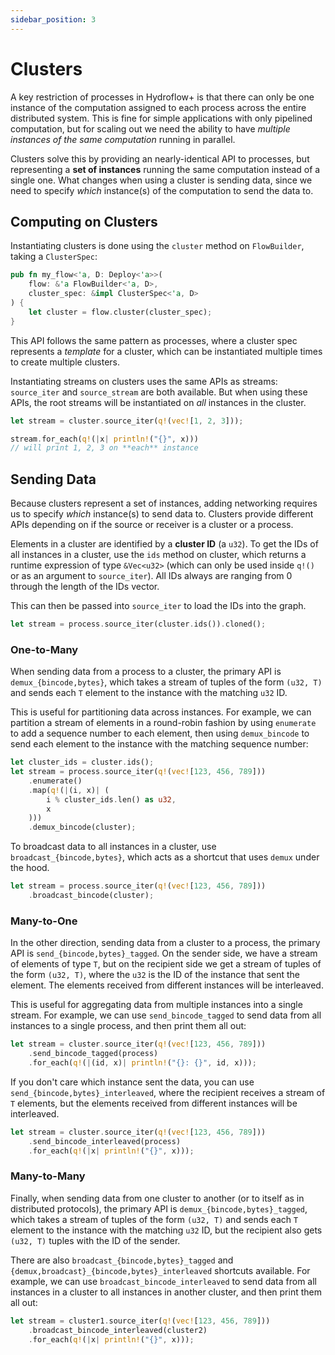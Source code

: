 ```yaml
---
sidebar_position: 3
---
```


# Clusters
A key restriction of processes in Hydroflow+ is that there can only be one instance of the computation assigned to each process across the entire distributed system. This is fine for simple applications with only pipelined computation, but for scaling out we need the ability to have _multiple instances of the same computation_ running in parallel.

Clusters solve this by providing an nearly-identical API to processes, but representing a **set of instances** running the same computation instead of a single one. What changes when using a cluster is sending data, since we need to specify _which_ instance(s) of the computation to send the data to.

## Computing on Clusters
Instantiating clusters is done using the `cluster` method on `FlowBuilder`, taking a `ClusterSpec`:
```rust
pub fn my_flow<'a, D: Deploy<'a>>(
    flow: &'a FlowBuilder<'a, D>,
    cluster_spec: &impl ClusterSpec<'a, D>
) {
    let cluster = flow.cluster(cluster_spec);
}
```

This API follows the same pattern as processes, where a cluster spec represents a _template_ for a cluster, which can be instantiated multiple times to create multiple clusters.

Instantiating streams on clusters uses the same APIs as streams: `source_iter` and `source_stream` are both available. But when using these APIs, the root streams will be instantiated on _all_ instances in the cluster.

```rust
let stream = cluster.source_iter(q!(vec![1, 2, 3]));

stream.for_each(q!(|x| println!("{}", x)))
// will print 1, 2, 3 on **each** instance
```

## Sending Data
Because clusters represent a set of instances, adding networking requires us to specify _which_ instance(s) to send data to. Clusters provide different APIs depending on if the source or receiver is a cluster or a process.

Elements in a cluster are identified by a **cluster ID** (a `u32`). To get the IDs of all instances in a cluster, use the `ids` method on cluster, which returns a runtime expression of type `&Vec<u32>` (which can only be used inside `q!()` or as an argument to `source_iter`). All IDs always are ranging from 0 through the length of the IDs vector.

This can then be passed into `source_iter` to load the IDs into the graph.
```rust
let stream = process.source_iter(cluster.ids()).cloned();
```

### One-to-Many
When sending data from a process to a cluster, the primary API is `demux_{bincode,bytes}`, which takes a stream of tuples of the form `(u32, T)` and sends each `T` element to the instance with the matching `u32` ID.

This is useful for partitioning data across instances. For example, we can partition a stream of elements in a round-robin fashion by using `enumerate` to add a sequence number to each element, then using `demux_bincode` to send each element to the instance with the matching sequence number:
```rust
let cluster_ids = cluster.ids();
let stream = process.source_iter(q!(vec![123, 456, 789]))
    .enumerate()
    .map(q!(|(i, x)| (
        i % cluster_ids.len() as u32,
        x
    )))
    .demux_bincode(cluster);
```

To broadcast data to all instances in a cluster, use `broadcast_{bincode,bytes}`, which acts as a shortcut that uses `demux` under the hood.

```rust
let stream = process.source_iter(q!(vec![123, 456, 789]))
    .broadcast_bincode(cluster);
```

### Many-to-One
In the other direction, sending data from a cluster to a process, the primary API is `send_{bincode,bytes}_tagged`. On the sender side, we have a stream of elements of type `T`, but on the recipient side we get a stream of tuples of the form `(u32, T)`, where the `u32` is the ID of the instance that sent the element. The elements received from different instances will be interleaved.

This is useful for aggregating data from multiple instances into a single stream. For example, we can use `send_bincode_tagged` to send data from all instances to a single process, and then print them all out:
```rust
let stream = cluster.source_iter(q!(vec![123, 456, 789]))
    .send_bincode_tagged(process)
    .for_each(q!(|(id, x)| println!("{}: {}", id, x)));
```

If you don't care which instance sent the data, you can use `send_{bincode,bytes}_interleaved`, where the recipient receives a stream of `T` elements, but the elements received from different instances will be interleaved.
```rust
let stream = cluster.source_iter(q!(vec![123, 456, 789]))
    .send_bincode_interleaved(process)
    .for_each(q!(|x| println!("{}", x)));
```

### Many-to-Many
Finally, when sending data from one cluster to another (or to itself as in distributed protocols), the primary API is `demux_{bincode,bytes}_tagged`, which takes a stream of tuples of the form `(u32, T)` and sends each `T` element to the instance with the matching `u32` ID, but the recipient also gets `(u32, T)` tuples with the ID of the sender.

There are also `broadcast_{bincode,bytes}_tagged` and `{demux,broadcast}_{bincode,bytes}_interleaved` shortcuts available. For example, we can use `broadcast_bincode_interleaved` to send data from all instances in a cluster to all instances in another cluster, and then print them all out:
```rust
let stream = cluster1.source_iter(q!(vec![123, 456, 789]))
    .broadcast_bincode_interleaved(cluster2)
    .for_each(q!(|x| println!("{}", x)));
```
